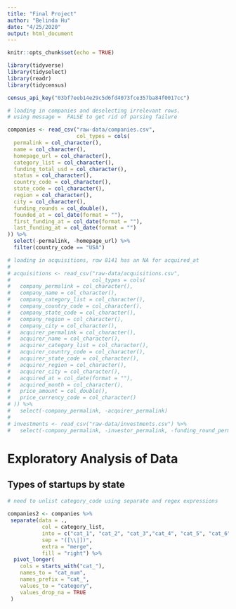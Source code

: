 ```yaml
---
title: "Final Project"
author: "Belinda Hu"
date: "4/25/2020"
output: html_document
---
```


```r
knitr::opts_chunk$set(echo = TRUE)

library(tidyverse)
library(tidyselect)
library(readr)
library(tidycensus)

census_api_key("03bf7eeb14e29c5d6fd4073fce357ba84f0017cc")

```

```r

# loading in companies and deselecting irrelevant rows.
# using message =  FALSE to get rid of parsing failure

companies <- read_csv("raw-data/companies.csv",
                      col_types = cols(
  permalink = col_character(),
  name = col_character(),
  homepage_url = col_character(),
  category_list = col_character(),
  funding_total_usd = col_character(),
  status = col_character(),
  country_code = col_character(),
  state_code = col_character(),
  region = col_character(),
  city = col_character(),
  funding_rounds = col_double(),
  founded_at = col_date(format = ""),
  first_funding_at = col_date(format = ""),
  last_funding_at = col_date(format = "")
)) %>% 
  select(-permalink, -homepage_url) %>% 
  filter(country_code == "USA")

# loading in acquisitions, row 8141 has an NA for acquired_at
# 
# acquisitions <- read_csv("raw-data/acquisitions.csv", 
#                          col_types = cols(
#   company_permalink = col_character(),
#   company_name = col_character(),
#   company_category_list = col_character(),
#   company_country_code = col_character(),
#   company_state_code = col_character(),
#   company_region = col_character(),
#   company_city = col_character(),
#   acquirer_permalink = col_character(),
#   acquirer_name = col_character(),
#   acquirer_category_list = col_character(),
#   acquirer_country_code = col_character(),
#   acquirer_state_code = col_character(),
#   acquirer_region = col_character(),
#   acquirer_city = col_character(),
#   acquired_at = col_date(format = ""),
#   acquired_month = col_character(),
#   price_amount = col_double(),
#   price_currency_code = col_character()
# )) %>% 
#   select(-company_permalink, -acquirer_permalink) 
# 
# investments <- read_csv("raw-data/investments.csv") %>% 
#   select(-company_permalink, -investor_permalink, -funding_round_permalink)

```

# Exploratory Analysis of Data

## Types of startups by state 

```r

# need to unlist category_code using separate and regex expressions
 
companies2 <- companies %>% 
 separate(data = ., 
           col = category_list, 
           into = c("cat_1", "cat_2", "cat_3","cat_4", "cat_5", "cat_6", "cat_7", "cat_8", "cat_9", "cat_10", "cat_11", "cat_12", "cat_13", "cat_14", "cat_15", "cat_16", "cat_17", "cat_18", "cat_19", "cat_20", "cat_21", "cat_22", "cat_23", "cat_24", "cat_25", "cat_26", "cat_27", "cat_28", "cat_29", "cat_30", "cat_31", "cat_32", "cat_33", "cat_34", "cat_35", "cat_36", "cat_37", "cat_38", "cat_39", "cat_40", "cat_41", "cat_42", "cat_43", "cat_44"),
           sep = "([\\|])", 
           extra = "merge", 
           fill = "right") %>% 
  pivot_longer(
    cols = starts_with("cat_"),
    names_to = "cat_num",
    names_prefix = "cat_",
    values_to = "category",
    values_drop_na = TRUE
 )
  

```

